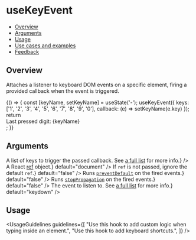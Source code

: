 
<Meta title="Hooks/useKeyEvent" />

# useKeyEvent

- [Overview](#overview)
- [Arguments](#arguments)
- [Usage](#usage)
- [Use cases and examples](#use-cases-and-examples)
- [Feedback](#feedback)

## Overview

Attaches a listener to keyboard DOM events on a specific element, firing a provided callback when the event is triggered.

<Canvas>
  <Story name="Overview">
    {() => {
      const [keyName, setKeyName] = useState('-');
      useKeyEvent({
        keys: ['1', '2', '3', '4', '5', '6', '7', '8', '9', '0'],
        callback: (e) => setKeyName(e.key)
      });
      return <div>Last pressed digit: {keyName}</div>;
    }}
  </Story>
</Canvas>

## Arguments

<FunctionArguments>
  <FunctionArgument name="options" type="Object">
    <FunctionArgument
      name="keys"
      type="Array<string>"
      description={<>A list of keys to trigger the passed callback. See <a href="https://developer.mozilla.org/en-US/docs/Web/API/KeyboardEvent/key/Key_Values" target="_blank" rel="noopener noreferrer">a full list</a> for more info.</>}
    />
    <FunctionArgument
      name="callback"
      type="(event: Event) => void"
      description="Callback function to execute when the event is fired."
      required
    />
    <FunctionArgument
      name="ref"
      type="React.MutableRefObject"
      description={<>A React <a href="https://reactjs.org/docs/hooks-reference.html#useref" target="_blank" rel="noopener noreferrer">ref</a> object.</>}
      default="document"
    />
    <FunctionArgument
      name="ignoreDocumentFallback"
      type="boolean"
      description={<>If <code>ref</code> is not passed, ignore the default <code>ref</code>.</>}
      default="false"
    />
    <FunctionArgument
      name="capture"
      type="boolean"
      description="Whether to capture the event before bubbling up or not."
      default="false"
    />
    <FunctionArgument
      name="preventDefault"
      type="boolean"
      description={<>Runs <code><a href="https://developer.mozilla.org/en-US/docs/Web/API/Event/preventDefault" target="_blank" rel="noopener noreferrer">preventDefault</a></code> on the fired events.</>}
      default="false"
    />
    <FunctionArgument
      name="stopPropagation"
      type="boolean"
      description={<>Runs <code><a href="https://developer.mozilla.org/en-US/docs/Web/API/Event/stopPropagation" target="_blank" rel="noopener noreferrer">stopPropagation</a></code> on the fired events.</>}
      default="false"
    />
    <FunctionArgument
      name="eventName"
      type="string"
      description={<>The event to listen to. See <a href="https://developer.mozilla.org/en-US/docs/Web/API/KeyboardEvent#events" target="_blank" rel="noopener noreferrer">a full list</a> for more info.</>}
      default="keydown"
    />
  </FunctionArgument>
</FunctionArguments>

## Usage

<UsageGuidelines guidelines={[
  "Use this hook to add custom logic when typing inside an element.",
  "Use this hook to add keyboard shortcuts.",
]} />
